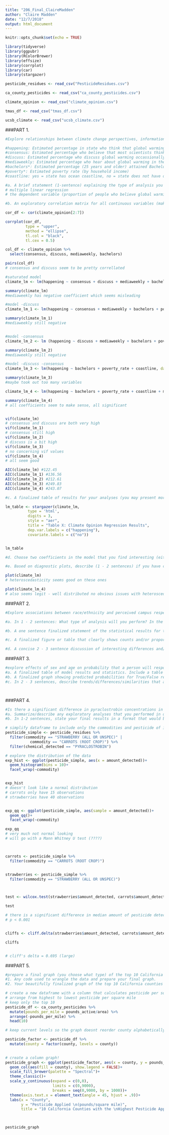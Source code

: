 ```yaml
---
title: "206_Final_ClaireMadden"
author: "Claire Madden"
date: "12/7/2018"
output: html_document
---
```


```r
knitr::opts_chunk$set(echo = TRUE)
```

```r

library(tidyverse)
library(ggpubr)
library(RColorBrewer)
library(effsize)
library(corrplot)
library(car)
library(stargazer)

```

```r
pesticide_residues <- read_csv("PesticideResidues.csv")

ca_county_pesticides <- read_csv("ca_county_pesticides.csv")

climate_opinion <- read_csv("climate_opinion.csv")

tmas_df <- read_csv("tmas_df.csv")

ucsb_climate <- read_csv("ucsb_climate.csv")


```


###PART 1.
```r
#Explore relationships between climate change perspectives, information exposure, education attainment, poverty levels and coastline on the proportion of people who believe that global warming is happening (i.e., ‘happening’ should be your dependent variable). in climate_opinion dataframe

#happening: Estimated percentage in state who think that global warming is happening
#consensus: Estimated percentage who believe that most scientists think global warming is happening
#discuss: Estimated percentage who discuss global warming occassionally or often with friends and family
#mediaweekly: Estimated percentage who hear about global warming in the media at least weekly
#bachelors*: Estimated percentage (25 years and older) attained Bachelor’s degree
#poverty*: Estimated poverty rate (by household income)
#coastline: yes = state has ocean coastline, no = state does not have ocean coastline

```


```r
#a. A brief statement (1-sentence) explaining the type of analysis you chose to perform, and why it is appropriate.
# multiple linear regression
# the dependent variable (proportion of people who believe global warming is happening is dependent on multiple other variables like... )
```


```r
#b. An exploratory correlation matrix for all continuous variables (make it readable, but it does not need to be finalized and you do not need to add a figure caption).

cor_df <- cor(climate_opinion[2:7])

corrplot(cor_df,
         type = "upper",
         method = "ellipse",
         tl.col = "black",
         tl.cex = 0.5)

col_df <- climate_opinion %>% 
  select(consensus, discuss, mediaweekly, bachelors)

pairs(col_df)
# consensus and discuss seem to be pretty correllated 

```




```r
#saturated model
climate_lm <- lm(happening ~ consensus + discuss + mediaweekly + bachelors + poverty_rate + coastline, data = climate_opinion)

summary(climate_lm)
#mediaweekly has negative coefficient which seems misleading

#model -discuss
climate_lm_1 <- lm(happening ~ consensus + mediaweekly + bachelors + poverty_rate + coastline, data = climate_opinion)

summary(climate_lm_1)
#mediaweekly still negative


#model -consensus
climate_lm_2 <- lm (happening ~ discuss + mediaweekly + bachelors + poverty_rate + coastline, data = climate_opinion)

summary(climate_lm_2)
#mediaweekly still negative

#model -discuss -consensus
climate_lm_3 <- lm(happening ~ bachelors + poverty_rate + coastline, data = climate_opinion)

summary(climate_lm_3)
#maybe took out too many variables

climate_lm_4 <- lm(happening ~ bachelors + poverty_rate + coastline + mediaweekly, data = climate_opinion)

summary(climate_lm_4)
# all coefficients seem to make sense, all significant


vif(climate_lm)
# consensus and discuss are both very high
vif(climate_lm_1)
# consensus still high
vif(climate_lm_2)
# discuss is a bit high
vif(climate_lm_3)
# no concerning vif values
vif(climate_lm_4)
# all seem good

AIC(climate_lm) #122.45
AIC(climate_lm_1) #136.56
AIC(climate_lm_2) #212.61
AIC(climate_lm_3) #249.83
AIC(climate_lm_4) #243.07
```


```r
#c. A finalized table of results for your analyses (you may present more than one model), with a figure caption.

lm_table <- stargazer(climate_lm, 
          type = 'html', 
          digits = 3,
          style = "aer",
          title = "Table X: Climate Opinion Regression Results", 
          dep.var.labels = c("happening"),
          covariate.labels = c("no"))


lm_table
```


```r
#d. Choose two coefficients in the model that you find interesting (either because they are expected or unexpected). For each, write a single sentence explaining what that coefficient means in terms of an expected change in the dependent variable.

```



```r
#e. Based on diagnostic plots, describe (1 - 2 sentences) if you have concerns about heteroscedasticity or normality of residuals for your model(s). You do not need to include the diagnostic plots in your final document.

plot(climate_lm)
# heteroscedasticity seems good on these ones

plot(climate_lm_4)
# also seems legit - well distributed no obvious issues with heteroscedasticity


```


###PART 2.
```r
#Explore associations between race/ethnicity and perceived campus respect based on counts in ‘ucsb_climate.csv.’

#a. In 1 - 2 sentences: What type of analysis will you perform? In the context of this task, what research question will your analysis answer?

#b. A one sentence finalized statement of the statistical results for the analysis you decided on in (a). You are not expected to do post-hoc testing, but you can if you want to.

#c. A finalized figure or table that clearly shows counts and/or proportions of respondents’ perceptions of campus respect for each race/ethnicity reporting. Include a caption.

#d. A concise 2 - 3 sentence discussion of interesting differences and/or similarities across groups, and notable big picture trends.


```



###PART 3. 
```r
#explore effects of sex and age on probability that a person will respond True or False to the statement: “I am usually self-conscious.” Data in ‘tmas_df.csv’ are accessed and updated from openpsychometrics.org (a cool site for open-source survey data).
#a. A finalized table of model results and statistics. Include a table caption.
#b. A finalized graph showing predicted probabilities for True/False responses, separated by sex over a range of ages, with standard errors included. You do NOT need to include a figure caption.
#c. In 2 - 3 sentences, describe trends/differences/similarities that are seen in the graph, and how those align with the results you report in (a).




```



###PART 4.
```r
#Is there a significant difference in pyraclostrobin concentrations in strawberries (STRAWBERRY (ALL OR UNSPEC)) and carrots (CARROTS (ROOT CROP))? use PesticideResidues dataframe
#a. Summarize/describe any exploratory analyses that you performed in order to decide on the appropriate test to compare concentrations. Include exploratory graphs that informed your decision (you don’t need to finalize or include figure captions here). Based on those outcomes, justify your choice of test.
#b. In 1-2 sentences, state your final results in a format that would be suitable for publication in a professional report or article.

# simplify dataframe to include only the commodities and pesticide of interest
pesticide_simple <- pesticide_residues %>% 
  filter(commodity == "STRAWBERRY (ALL OR UNSPEC)" |
           commodity == "CARROTS (ROOT CROP)") %>% 
  filter(chemical_detected == "PYRACLOSTROBIN")

# explore the distribution of the data
exp_hist <- ggplot(pesticide_simple, aes(x = amount_detected))+
  geom_histogram(bins = 10)+
  facet_wrap(~commodity)


exp_hist
# doesn't look like a normal distribution
# carrots only have 15 observations
# strawberries have 40 observations


exp_qq <- ggplot(pesticide_simple, aes(sample = amount_detected))+
  geom_qq()+
  facet_wrap(~commodity)

exp_qq
# very much not normal looking
# will go with a Mann Whitney U test (????)



carrots <- pesticide_simple %>% 
  filter(commodity == "CARROTS (ROOT CROP)")


strawberries <- pesticide_simple %>% 
  filter(commodity == "STRAWBERRY (ALL OR UNSPEC)")



test <- wilcox.test(strawberries$amount_detected, carrots$amount_detected)

test

# there is a significant difference in median amount of pesticide detected between strawberries and carrots
# p < 0.001


cliffs <- cliff.delta(strawberries$amount_detected, carrots$amount_detected)

cliffs


# cliff's delta = 0.695 (large)
```


###PART 5. 
```r
#prepare a final graph (you choose what type) of the top 10 California counties ranked by pounds of active pesticide ingredient applied per square mile. use ca_county_pesticides
#1. Any code used to wrangle the data and prepare your final graph.
#2. Your beautifully finalized graph of the top 10 California counties (by pesticide applied per square mile). You do not need to include a figure caption.

# create a new dataframe with a column that calculates pesticide per square mile
# arrange from highest to lowest pesticide per square mile
# keep only the top 10
pesticide_df <- ca_county_pesticides %>% 
  mutate(pounds_per_mile = pounds_active/area) %>% 
  arrange(-pounds_per_mile) %>% 
  head(10)

# keep current levels so the graph doesnt reorder county alphabetically but order is based on highest to lowest pesticide per square mile 

pesticide_factor <- pesticide_df %>% 
  mutate(county = factor(county, levels = county))
  

# create a column graph!
pesticide_graph <- ggplot(pesticide_factor, aes(x = county, y = pounds_per_mile))+
  geom_col(aes(fill = county), show.legend = FALSE)+
  scale_fill_brewer(palette = "Spectral")+
  theme_classic()+
  scale_y_continuous(expand = c(0,0),
                     limits = c(0,9000),
                     breaks = seq(0,9000, by = 1000))+
  theme(axis.text.x = element_text(angle = 45, hjust = .9))+
  labs(x = "County",
       y = "Pesticide Applied \n(pounds/square mile)",
       title = "10 California Counties with the \nHighest Pesticide Application per Square Mile")


  
pesticide_graph

```


